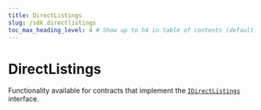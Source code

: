 ---
title: DirectListings
slug: /sdk.directlistings
toc_max_heading_level: 4 # Show up to h4 in table of contents (default is up to h3)
---

# DirectListings

Functionality available for contracts that implement the [`IDirectListings`](/contracts/IDirectListings) interface.
